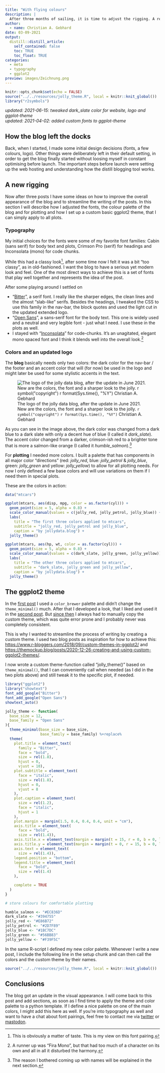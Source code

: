 ```yaml
---
title: "With flying colours"
description: |
  After three months of sailing, it is time to adjust the rigging. A refreshed look with a custom color palette, a custom ggplot2 theme and an updated logo and new typography.
author:
  - name: Christian A. Gebhard
date: 03-09-2021
output:
  distill::distill_article:
    self_contained: false
    toc: TRUE
    toc_float: TRUE
categories:
  - meta
  - typography
  - ggplot2
preview: images/Zeichnung.png
---
```


```r
knitr::opts_chunk$set(echo = FALSE)
source("../../resources/jolly_theme.R", local = knitr::knit_global())
library("r2symbols")

```

*updated: 2021-06-15: tweaked dark_slate color for website, logo and ggplot-theme*  
*updated: 2021-04-02: added custom fonts to ggplot-theme*

## How the blog left the docks

Back, when I started, I made some initial design decisions (fonts, a few colours, logo). Other things were deliberately left in their default setting, in order to get the blog finally started without loosing myself in constant optimising before launch. 
The important steps before launch were setting up the web hosting and understanding how the distill blogging tool works.

## A new rigging

Now after three posts I have some ideas on how to improve the overall appearance of the blog and to streamline the writing of the posts.
In this section I will describe how I adjusted the fonts, the colour palette of the blog and for plotting and how I set up a custom basic ggplot2 theme, that I can simply apply to all plots.

### Typography
My initial choices for the fonts were some of my favorite font families: Cabin (sans serif) for body text and plots, Crimson Pro (serif) for headings and Inconsolata (mono) for code chunks.

While this had a classy look^[This is obviously a matter of taste. This is my view on this font pairing.], after some time now I felt it was a bit "too classy", as in old-fashioned. I want the blog to have a serious yet modern look and feel. One of the most direct ways to achieve this is a set of fonts that play well together and represents the idea of the post.

After some playing around I settled on

- "[Bitter](https://fonts.google.com/specimen/Bitter?preview.text_type=custom#about)", a serif font. I really like the sharper edges, the clean lines and the almost "slab-like" serifs. Besides the headings, I tweaked the CSS to use this family in the nav-bar, the block quotes and used the light cut in the updated extended logo.
- "[Open Sans](https://fonts.google.com/specimen/Open+Sans?preview.text_type=custom#about)", a sans-serif font for the body text. This one is widely used and a neutral and very legible font - just what I need. I use these in the plots as well.
- I stayed with "[Inconsolata](https://fonts.google.com/specimen/Inconsolata?preview.text_type=custom#about)" for code-chunks. It's an unagitated, elegant mono spaced font and I think it blends well into the overall look.^[A runner up was "Fira Mono", but that had too much of a character on its own and all in all it disturbed the harmony.]

### Colors and an updated logo

The **blog** basically needs only two colors: the dark color for the nav-bar / the footer and an accent color that will (for now) be used in the logo and might later be used for some stylistic accents in the text.

![The logo of the jolly data blog, after the update in June 2021. New are the colors, the font and a sharper look to the jolly. `r symbol("copyright")` `r format(Sys.time(), "%Y")` Christian A. Gebhard](../../resources/logo_w_name.png)

As you can see in the image above, the dark color was changed from a dark blue to a dark slate with only a decent hue of blue (I called it *dark_slate*). The accent color changed from a darker, crimson-ish red to a brighter tone that is more a salmon-like orange (I called it *humble_salmon*).^[The reason I bothered coming up with names will be explained in the next section.]

For **plotting** I needed more colors. I built a palette that has components in all major color "directions" (red: *jolly_red*, blue: *jolly_petrol* & *jolly_blue*, green: *jolly_green* and yellow: *jolly_yellow*) to allow for all plotting needs. For now I only defined a few base colors and will use variations on them if I need them in special plots.

These are the colors in action:

```r
data("mtcars")

ggplot(mtcars, aes(disp, mpg, color = as.factor(cyl))) +
  geom_point(size = 5, alpha = 0.8) +
  scale_color_manual(values = c(jolly_red, jolly_petrol, jolly_blue)) +
  labs(
    title = "The first three colors applied to mtcars",
    subtitle = "jolly_red, jolly_petrol and jolly_blue",
    caption = "by jollydata.blog") +
  jolly_theme()

ggplot(mtcars, aes(hp, wt, color = as.factor(cyl))) +
  geom_point(size = 5, alpha = 0.8) +
  scale_color_manual(values = c(dark_slate, jolly_green, jolly_yellow)) +
  labs(
    title = "The other three colors applied to mtcars",
    subtitle = "dark_slate, jolly_green and jolly_yellow",
    caption = "by jollydata.blog") +
  jolly_theme()
```

## The ggplot2 theme

In the [first post](https://jollydata.blog/posts/2021-01-01-olympic-history/) I used a `color_brewer` palette and didn't change the `theme_minimal()` much. After that I developed a look, that I liked and used it in the [second post](https://jollydata.blog/posts/2021-01-24-world-of-waste/). But [since then](https://jollydata.blog/posts/2021-03-07-bundestag-part-i/) I always had to manually copy the custom theme, which was quite error prone and I probably never was completely consistent. 

This is why I wanted to streamline the process of writing by creating a custom theme. I used two blog posts as inspiration for how to achieve this: [https://www.r-bloggers.com/2018/09/custom-themes-in-ggplot2/](https://www.r-bloggers.com/2018/09/custom-themes-in-ggplot2/) and [https://themockup.blog/posts/2020-12-26-creating-and-using-custom-ggplot2-themes/](https://themockup.blog/posts/2020-12-26-creating-and-using-custom-ggplot2-themes/).

I now wrote a custom theme-function called "jolly_theme()" based on `theme_minimal()`, that I can conveniently call when needed (as I did in the two plots above) and still tweak it to the specific plot, if needed.

```r
library("ggplot2")
library("showtext")
font_add_google("Bitter")
font_add_google("Open Sans")
showtext_auto()

jolly_theme <- function(
  base_size = 12,
  base_family = "Open Sans"
){
  theme_minimal(base_size = base_size, 
                base_family = base_family) %+replace%
  theme(
    plot.title = element_text(
      family = "Bitter",
      face = "bold",
      size = rel(1.8),
      hjust = 0,
      vjust = 10),
    plot.subtitle = element_text(
      face = "italic",
      size = rel(1.8),
      hjust = 0,
      vjust = 8
    ),
    plot.caption = element_text(
      size = rel(1.2),
      face = "italic",
      hjust = 1
    ),
    plot.margin = margin(1.5, 0.4, 0.4, 0.4, unit = "cm"),
    axis.title = element_text(
      face = "bold",
      size = rel(1.4)),
    axis.title.x = element_text(margin = margin(t = 15, r = 0, b = 0, l = 0)),
    axis.title.y = element_text(margin = margin(t = 0, r = 15, b = 0, l = 0), angle = 90),
    axis.text = element_text(
      size = rel(1.4)),
    legend.position = "bottom",
    legend.title = element_text(
      face = "bold",
      size = rel(1.4)
    ),

    complete = TRUE
  )
}

# store colours for comfortable plotting

humble_salmon <- "#EC836D"
dark_slate <- "#394755"
jolly_red <- "#E86B72"
jolly_petrol <- "#2D7F89"
jolly_blue <- "#1BC7DC"
jolly_green <- "#56BB83"
jolly_yellow <- "#F39F5C"
```

In the same R-script I defined my new color palette. Whenever I write a new post, I include the following line in the setup chunk and can then call the colors and the custom theme by their names.

```r
source("../../resources/jolly_theme.R", local = knitr::knit_global())
```

## Conclusions
The blog got an update in the visual appearance. I will come back to this post and add sections, as soon as I find time to apply the theme and color palette to a python template. If I define a nice palette on one of the main colors, I might add this here as well. If you're into typography as well and want to have a chat about font pairings, feel free to contact me via [twitter](https://twitter.com/JollydataB) or [mastodon](https://scicomm.xyz/@basepair).